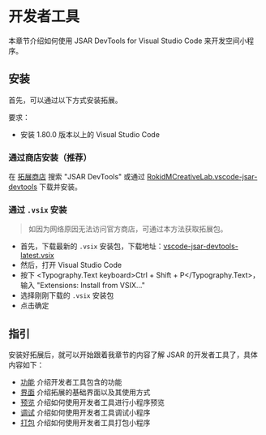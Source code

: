 
# 开发者工具

本章节介绍如何使用 JSAR DevTools for Visual Studio Code 来开发空间小程序。

## 安装

首先，可以通过以下方式安装拓展。

要求：

- 安装 1.80.0 版本以上的 Visual Studio Code

### 通过商店安装（推荐）

在 [拓展商店](https://marketplace.visualstudio.com/) 搜索 "JSAR DevTools" 或通过 [RokidMCreativeLab.vscode-jsar-devtools](https://marketplace.visualstudio.com/items?itemName=RokidMCreativeLab.vscode-jsar-devtools) 下载并安装。

### 通过 `.vsix` 安装

> 如因为网络原因无法访问官方商店，可通过本方法获取拓展包。

- 首先，下载最新的 `.vsix` 安装包，下载地址：[vscode-jsar-devtools-latest.vsix](https://jsar.netlify.app/installer/vscode-jsar-devtools-latest.vsix)
- 然后，打开 Visual Studio Code
- 按下 <Typography.Text keyboard>Ctrl + Shift + P</Typography.Text>，输入 "Extensions: Install from VSIX..."
- 选择刚刚下载的 `.vsix` 安装包
- 点击确定

## 指引

安装好拓展后，就可以开始跟着我章节的内容了解 JSAR 的开发者工具了，具体内容如下：

- [功能](./developer-tools/intro-features) 介绍开发者工具包含的功能
- [界面](./developer-tools/intro-gui) 介绍拓展的基础界面以及其使用方式
- [预览](./developer-tools/preview) 介绍如何使用开发者工具进行小程序预览
- [调试](./developer-tools/debugging) 介绍如何使用开发者工具调试小程序
- [打包](./developer-tools/packaging) 介绍如何使用开发者工具打包小程序
